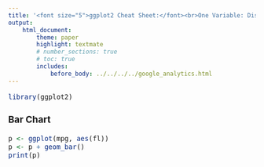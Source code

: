 ```yaml
---
title: '<font size="5">ggplot2 Cheat Sheet:</font><br>One Variable: Discrete'
output:
    html_document:
        theme: paper
        highlight: textmate
        # number_sections: true
        # toc: true
        includes:
            before_body: ../../../../google_analytics.html
---
```


<font size="3"> 

```r
library(ggplot2)
```

### Bar Chart
```r
p <- ggplot(mpg, aes(fl))
p <- p + geom_bar()
print(p)
```

</font>
